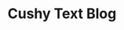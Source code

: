 ---
title: Cushy Text Blog
description: "Updates, thoughts and news about the Cushy Text theme for Lume 3+"
layout: layouts/post-index.vto
metas:
  image: /blog/index.png
  description: The Cushy Text Blog
  keywords:
    - Tech Blog
    - Lume 3 Tutorials
    - Lume Projects Blog
    - Technical Writing And Self-Publishing
menu:
  order: 0
  visible: false
---